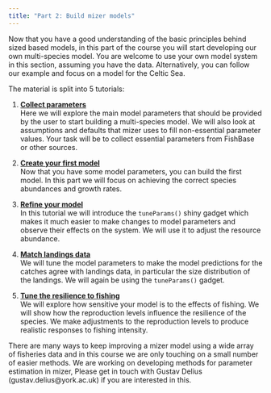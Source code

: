```yaml
---
title: "Part 2: Build mizer models"
---
```


Now that you have a good understanding of the basic principles behind sized based models, in this part of the course you will start developing our own multi-species model. You are welcome to use your own model system in this section, assuming you have the data. Alternatively, you can follow our example and focus on a model for the Celtic Sea. 

The material is split into 5 tutorials:

1.  [**Collect parameters**](collect-parameters.qmd)\
    Here we will explore the main model parameters that should be provided by the user to start building a multi-species model. We will also look at assumptions and defaults that mizer uses to fill non-essential parameter values. Your task will be to collect essential parameters from FishBase or other sources. 

2.  [**Create your first model**](create-first-model.qmd)\
    Now that you have some model parameters, you can build the first model. In this part we will focus on achieving the correct species abundances and growth rates.
    
3.  [**Refine your model**](refine.qmd)\
    In this tutorial we will introduce the `tuneParams()` shiny gadget which makes it much easier to make changes to model parameters and observe their effects on the system. We will use it to adjust the resource abundance. 
    
4.  [**Match landings data**](landings.qmd)\
    We will tune the model parameters to make the model predictions for the catches agree with landings data, in particular the size distribution of the landings. We will again be using the `tuneParams()` gadget.

5.  [**Tune the resilience to fishing**](tune-resilience.qmd)\
    We will explore how sensitive your model is to the effects of fishing. We will show how the reproduction levels influence the resilience of the species. We make adjustments to the reproduction levels to produce realistic responses to fishing intensity.
    
There are many ways to keep improving a mizer model using a wide array of fisheries data and in this course we are only touching on a small number of easier methods. We are working on developing methods for parameter estimation in mizer, Please get in touch with Gustav Delius (gustav.delius@york.ac.uk) if you are interested in this.
